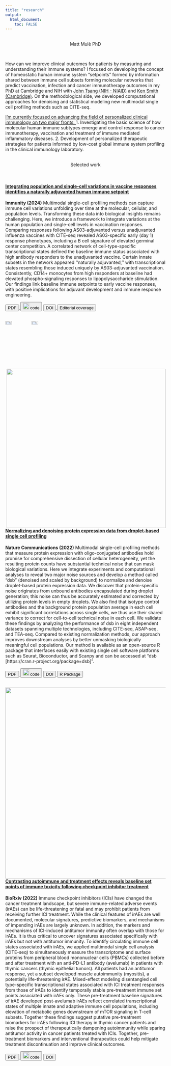 ```yaml
---
title: "research"
output: 
  html_document:
    toc: FALSE
---
```

<br>
<center>Matt Mulè PhD</center>
<br>

How can we improve clinical outcomes for patients by measuring and understanding their immune systems? I focused on developing the concept of homeostatic human immune system "setpoints" formed by information shared between immune cell subsets forming molecular networks that predict vaccination, infection and cancer immunotherapy outcomes in my PhD at Cambridge and NIH with [John Tsang (NIH - NIAID)](https://medicine.yale.edu/profile/john-tsang/?tab=bio) and [Ken Smith (Cambridge)](https://www.wehi.edu.au/researcher/ken-smith/). On the methodological side, we developed computational approaches for denoising and statistical modeling new multimodal single cell profiling methods such as CITE-seq.  


<u>I'm currently focused on advancing the field of personalized clinical immunology on two major fronts: </u> 1. Investigating the basic science of how molecular human immune subtypes emerge and control response to cancer immunotherapy, vaccination and treatment of immune mediated inflammatory diseases. 2. Development of personalized therapeutic strategies for patients informed by low-cost global immune system profiling in the clinical immunology laboratory. 

<br>
<center>Selected work</center>
<br>

#### [**Integrating population and single-cell variations in vaccine responses identifies a naturally adjuvanted human immune setpoint**](/man/pdf/MPM_immunity_2024.pdf)  
**Immunity (2024)**
Multimodal single-cell profiling methods can capture immune cell variations unfolding over time at the molecular, cellular, and population levels. Transforming these data into biological insights remains challenging. Here, we introduce a framework to integrate variations at the human population and single-cell levels in vaccination responses. Comparing responses following AS03-adjuvanted versus unadjuvanted influenza vaccines with CITE-seq revealed AS03-specific early (day 1) response phenotypes, including a B cell signature of elevated germinal center competition. A correlated network of cell-type-specific transcriptional states defined the baseline immune status associated with high antibody responders to the unadjuvanted vaccine. Certain innate subsets in the network appeared ‘‘naturally adjuvanted,’’ with transcriptional states resembling those induced uniquely by AS03-adjuvanted vaccination. Consistently, CD14+ monocytes from high responders at baseline had elevated phospho-signaling responses to lipopolysaccharide stimulation. Our findings link baseline immune setpoints to early vaccine responses, with positive implications for adjuvant development and immune response engineering.
<div class="button-container">
  <a href="/man/pdf/MPM_immunity_2024.pdf">
    <button>PDF</button>
  </a>
  <a href="https://niaid.github.io/fsc/">
    <button>[<img src="man/figures/github-mark.png" width="20">](https://niaid.github.io/fsc/) code </button>
  </a>
  <a href="https:/doi.org/10.1016/j.immuni.2024.04.009">
    <button>DOI</button>
  </a>
    <a href="/man/pdf/immunity_2024_editorial.pdf">
    <button>Editorial coverage</button>
  </a>
</div>
<div style="display: flex; justify-content: space-between;">
  <img src="man/figures/immunity_cover_2024.png" alt="Image 2" style="width: 35%;margin-right: 10px;">
  <img src="man/figures/immunity_2024.png" alt="Image 1" style="width: 35%; margin-left: 10px;">
</div>



<br>
<br>
<img align="right"  height = "500" style="margin-left: 15px;" src="man/figures/dsb_fig1.png" />

#### [**Normalizing and denoising protein expression data from droplet-based single cell profiling**](https://www.nature.com/articles/s41467-022-29356-8)  
**Nature Communications (2022)**
Multimodal single-cell profiling methods that measure protein expression with oligo-conjugated antibodies hold promise for comprehensive dissection of cellular heterogeneity, yet the resulting protein counts have substantial technical noise that can mask biological variations. Here we integrate experiments and computational analyses to reveal two major noise sources and develop a method called “dsb” (denoised and scaled by background) to normalize and denoise droplet-based protein expression data. We discover that protein-specific noise originates from unbound antibodies encapsulated during droplet generation; this noise can thus be accurately estimated and corrected by utilizing protein levels in empty droplets. We also find that isotype control antibodies and the background protein population average in each cell exhibit significant correlations across single cells, we thus use their shared variance to correct for cell-to-cell technical noise in each cell. We validate these findings by analyzing the performance of dsb in eight independent datasets spanning multiple technologies, including CITE-seq, ASAP-seq, and TEA-seq. Compared to existing normalization methods, our approach improves downstream analyses by better unmasking biologically meaningful cell populations. Our method is available as an open-source R package that interfaces easily with existing single cell software platforms such as Seurat, Bioconductor, and Scanpy and can be accessed at “dsb [https://cran.r-project.org/package=dsb]”.

<div class="button-container">
  <a href="/man/pdf/dsb_paper_2022.pdf">
    <button>PDF</button>
  </a>
  <a href="https://github.com/niaid/dsb_manuscript">
    <button>[<img src="man/figures/github-mark.png" width="20">](https://github.com/niaid/dsb_manuscript) code </button>
  </a>
  <a href="https://www.nature.com/articles/s41467-022-29356-8">
    <button>DOI</button>
  </a>
  <a href="https://CRAN.R-project.org/package=dsb">
    <button>R Package</button>
  </a>
</div>

<br>
<img align="right" height = "600" style="margin-left: 15px;" src="man/figures/irae_diagram.png" />  

#### [**Contrasting autoimmune and treatment effects reveals baseline set points of immune toxicity following checkpoint inhibitor treatment**](https://www.biorxiv.org/content/10.1101/2022.06.05.494592v1) 
**BioRxiv (2022)**
Immune checkpoint inhibitors (ICIs) have changed the cancer treatment landscape, but severe immune-related adverse events (irAEs) can be life-threatening or fatal and may prohibit patients from receiving further ICI treatment. While the clinical features of irAEs are well documented, molecular signatures, predictive biomarkers, and mechanisms of impending irAEs are largely unknown. In addition, the markers and mechanisms of ICI-induced antitumor immunity often overlap with those for irAEs. It is thus critical to uncover signatures associated specifically with irAEs but not with antitumor immunity. To identify circulating immune cell states associated with irAEs, we applied multimodal single cell analysis (CITE-seq) to simultaneously measure the transcriptome and surface proteins from peripheral blood mononuclear cells (PBMCs) collected before and after treatment with an anti-PD-L1 antibody (avelumab) in patients with thymic cancers (thymic epithelial tumors). All patients had an antitumor response, yet a subset developed muscle autoimmunity (myositis), a potentially life-threatening irAE. Mixed-effect modeling disentangled cell type-specific transcriptional states associated with ICI treatment responses from those of irAEs to identify temporally stable pre-treatment immune set points associated with irAEs only. These pre-treatment baseline signatures of irAE developed post-avelumab irAEs reflect correlated transcriptional states of multiple innate and adaptive immune cell populations, including elevation of metabolic genes downstream of mTOR signaling in T-cell subsets. Together these findings suggest putative pre-treatment biomarkers for irAEs following ICI therapy in thymic cancer patients and raise the prospect of therapeutically dampening autoimmunity while sparing antitumor activity in cancer patients treated with ICIs. Together, pre-treatment biomarkers and interventional therapeutics could help mitigate treatment discontinuation and improve clinical outcomes.  

<div class="button-container">
  <a href="https://www.biorxiv.org/content/10.1101/2022.06.05.494592v1">
    <button>PDF</button>
  </a>
  <a href="https://github.com/niaid/irae_manuscript">
    <button>[<img src="man/figures/github-mark.png" width="20">](https://github.com/niaid/irae_manuscript) code </button>
  </a>
  <a href="https://www.biorxiv.org/content/10.1101/2022.06.05.494592v1">
    <button>DOI</button>
  </a>
</div>